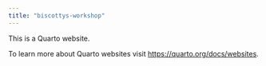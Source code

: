 ```yaml
---
title: "biscottys-workshop"
---
```


This is a Quarto website.

To learn more about Quarto websites visit <https://quarto.org/docs/websites>.
